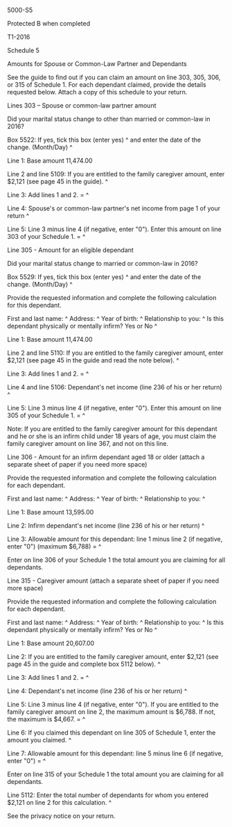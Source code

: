 5000-S5 
 
Protected B when completed 
 
T1-2016 
 
Schedule 5 
 
Amounts for Spouse or Common-Law Partner and Dependants 
 
See the guide to find out if you can claim an amount on line 303, 305, 306, 
or 315 of Schedule 1. For each dependant claimed, provide the details 
requested below. Attach a copy of this schedule to your return. 
 
Lines 303 – Spouse or common-law partner amount 
 
Did your marital status change to other than married or common-law in 2016? 
 
Box 5522: If yes, tick this box (enter yes) ^
and enter the date of the change. (Month/Day) ^
 
Line 1: Base amount 11,474.00 
 
Line 2 and line 5109: If you are entitled to the family caregiver amount, 
enter $2,121 (see page 45 in the guide). ^
 
Line 3: Add lines 1 and 2. = ^
 
Line 4: Spouse's or common-law partner's net income from page 1 of your 
return ^
 
Line 5: Line 3 minus line 4 (if negative, enter "0"). Enter this amount on 
line 303 of your Schedule 1. = ^
 
Line 305 - Amount for an eligible dependant 
 
Did your marital status change to married or common-law in 2016? 
 
Box 5529: If yes, tick this box (enter yes) ^
and enter the date of the change. (Month/Day) ^
 
Provide the requested information and complete the following calculation for 
this dependant. 
 
First and last name: ^
Address: ^
Year of birth: ^
Relationship to you: ^
Is this dependant physically or mentally infirm? Yes or No ^
 
Line 1: Base amount 11,474.00 
 
Line 2 and line 5110: If you are entitled to the family caregiver amount, 
enter $2,121 (see page 45 in the guide and read the note below). ^
 
Line 3: Add lines 1 and 2. = ^
 
Line 4 and line 5106: Dependant's net income (line 236 of his or her return) 
^
 
Line 5: Line 3 minus line 4 (if negative, enter "0"). Enter this amount on 
line 305 of your Schedule 1. = ^
 
Note: 
If you are entitled to the family caregiver amount for this dependant and he 
or she is an infirm child under 18 years of age, you must claim the family 
caregiver amount on line 367, and not on this line. 
 
Line 306 - Amount for an infirm dependant aged 18 or older (attach a separate 
sheet of paper if you need more space) 
 
Provide the requested information and complete the following calculation for 
each dependant. 
 
First and last name: ^
Address: ^
Year of birth: ^
Relationship to you: ^
 
Line 1: Base amount 13,595.00 
 
Line 2: Infirm dependant's net income (line 236 of his or her return) ^
 
Line 3: Allowable amount for this dependant: line 1 minus line 2 (if 
negative, enter "0") (maximum $6,788) = ^
 
Enter on line 306 of your Schedule 1 the total amount you are claiming for 
all dependants. 
 
Line 315 - Caregiver amount (attach a separate sheet of paper if you need 
more space) 
 
Provide the requested information and complete the following calculation for 
each dependant. 
 
First and last name: ^
Address: ^
Year of birth: ^
Relationship to you: ^
Is this dependant physically or mentally infirm? Yes or No ^
 
Line 1: Base amount 20,607.00 
 
Line 2: If you are entitled to the family caregiver amount, enter $2,121 (see 
page 45 in the guide and complete box 5112 below). ^
 
Line 3: Add lines 1 and 2. = ^
 
Line 4: Dependant's net income (line 236 of his or her return) ^
 
Line 5: Line 3 minus line 4 (if negative, enter "0"). If you are entitled to 
the family caregiver amount on line 2, the maximum amount is $6,788. If not, 
the maximum is $4,667. = ^
 
Line 6: If you claimed this dependant on line 305 of Schedule 1, enter the 
amount you claimed. ^
 
Line 7: Allowable amount for this dependant: line 5 minus line 6 (if 
negative, enter "0") = ^
 
Enter on line 315 of your Schedule 1 the total amount you are claiming for 
all dependants. 
 
Line 5112: Enter the total number of dependants for whom you entered $2,121 
on line 2 for this calculation. ^
 
See the privacy notice on your return.
